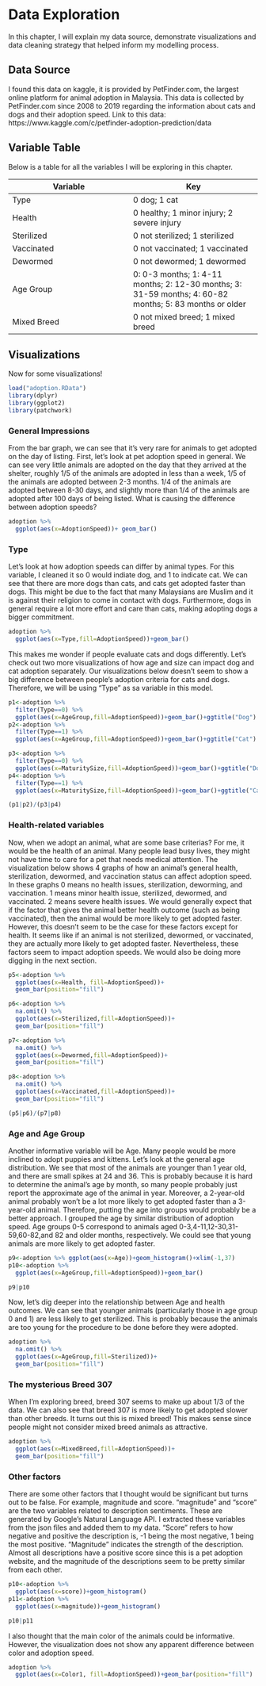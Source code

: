 # Data Exploration
In this chapter, I will explain my data source, demonstrate visualizations and data cleaning strategy that helped inform my modelling process. 

## Data Source
I found this data on kaggle, it is provided by PetFinder.com, the largest online platform for animal adoption in Malaysia. This data is collected by PetFinder.com since 2008 to 2019 regarding the information about cats and dogs and their adoption speed. 
Link to this data: https://www.kaggle.com/c/petfinder-adoption-prediction/data

## Variable Table
Below is a table for all the variables I will be exploring in this chapter. 

Variable      |Key
--------------|---------------
Type          |0 dog; 1 cat
Health        |0 healthy; 1 minor injury; 2 severe injury
Sterilized    |0 not sterilized; 1 sterilized
Vaccinated    |0 not vaccinated; 1 vaccinated
Dewormed      |0 not dewormed; 1 dewormed
Age Group     |0: 0-3 months; 1: 4-11 months; 2: 12-30 months; 3: 31-59 months; 4: 60-82 months; 5: 83 months or older
Mixed Breed   |0 not mixed breed; 1 mixed breed

## Visualizations
Now for some visualizations! 
```r
load("adoption.RData")
library(dplyr)
library(ggplot2)
library(patchwork)
```

### General Impressions
From the bar graph, we can see that it's very rare for animals to get adopted on the day of listing. First, let’s look at pet adoption speed in general. We can see very little animals are adopted on the day that they arrived at the shelter, roughly 1/5 of the animals are adopted in less than a week, 1/5 of the animals are adopted between 2-3 months. 1/4 of the animals are adopted between 8-30 days, and slightly more than 1/4 of the animals are adopted after 100 days of being listed. 
What is causing the difference between adoption speeds?
```r
adoption %>%
  ggplot(aes(x=AdoptionSpeed))+ geom_bar()
```

### Type
Let's look at how adoption speeds can differ by animal types. 
For this variable, I cleaned it so 0 would indiate dog, and 1 to indicate cat. 
We can see that there are more dogs than cats, and cats get adopted faster than dogs. This might be due to the fact that many Malaysians are Muslim and it is against their religion to come in contact with dogs. Furthermore, dogs in general require a lot more effort and care than cats, making adopting dogs a bigger commitment. 
```r
adoption %>%
  ggplot(aes(x=Type,fill=AdoptionSpeed))+geom_bar()
```

This makes me wonder if people evaluate cats and dogs differently. Let's check out two more visualizations of how age and size can impact dog and cat adoption separately.
Our visualizations below doesn't seem to show a big difference between people's adoption criteria for cats and dogs. Therefore, we will be using "Type" as sa variable in this model. 
```r
p1<-adoption %>%
  filter(Type==0) %>%
  ggplot(aes(x=AgeGroup,fill=AdoptionSpeed))+geom_bar()+ggtitle("Dog")
p2<-adoption %>%
  filter(Type==1) %>%
  ggplot(aes(x=AgeGroup,fill=AdoptionSpeed))+geom_bar()+ggtitle("Cat")

p3<-adoption %>%
  filter(Type==0) %>%
  ggplot(aes(x=MaturitySize,fill=AdoptionSpeed))+geom_bar()+ggtitle("Dog")
p4<-adoption %>%
  filter(Type==1) %>%
  ggplot(aes(x=MaturitySize,fill=AdoptionSpeed))+geom_bar()+ggtitle("Cat")

(p1|p2)/(p3|p4)
```

### Health-related variables
Now, when we adopt an animal, what are some base criterias? For me, it would be the health of an animal. Many people lead busy lives, they might not have time to care for a pet that needs medical attention.
The visualization below shows 4 graphs of how an animal's general health, sterilization, dewormed, and vaccination status can affect adoption speed. In these graphs 0 means no health issues, sterilization, deworming, and vaccination. 1 means minor health issue, sterilized, dewormed, and vaccinated. 2 means severe health issues.
We would generally expect that if the factor that gives the animal better health outcome (such as being vaccinated), then the animal would be more likely to get adopted faster. However, this doesn't seem to be the case for these factors except for health. It seems like if an animal is not sterilized, dewormed, or vaccinated, they are actually more likely to get adopted faster. Nevertheless, these factors seem to impact adoption speeds. We would also be doing more digging in the next section. 
```r
p5<-adoption %>%
  ggplot(aes(x=Health, fill=AdoptionSpeed))+
  geom_bar(position="fill")

p6<-adoption %>%
  na.omit() %>%
  ggplot(aes(x=Sterilized,fill=AdoptionSpeed))+
  geom_bar(position="fill")

p7<-adoption %>%
  na.omit() %>%
  ggplot(aes(x=Dewormed,fill=AdoptionSpeed))+
  geom_bar(position="fill")

p8<-adoption %>%
  na.omit() %>%
  ggplot(aes(x=Vaccinated,fill=AdoptionSpeed))+
  geom_bar(position="fill")

(p5|p6)/(p7|p8)
```

### Age and Age Group
Another informative variable will be Age. Many people would be more inclined to adopt puppies and kittens. Let's look at the general age distribution. We see that most of the animals are younger than 1 year old, and there are small spikes at 24 and 36. This is probably because it is hard to determine the animal's age by month, so many people probably just report the approximate age of the animal in year. 
Moreover, a 2-year-old animal probably won't be a lot more likely to get adopted faster than a 3-year-old animal. Therefore, putting the age into groups would probably be a better approach. 
I grouped the age by similar distribution of adoption speed. Age groups 0-5 correspond to animals aged 0-3,4-11,12-30,31-59,60-82,and 82 and older months, respectively. We could see that young animals are more likely to get adopted faster. 
```r
p9<-adoption %>% ggplot(aes(x=Age))+geom_histogram()+xlim(-1,37)
p10<-adoption %>%
  ggplot(aes(x=AgeGroup,fill=AdoptionSpeed))+geom_bar()

p9|p10
```

Now, let's dig deeper into the relationship between Age and health outcomes. We can see that younger animals (particularly those in age group 0 and 1) are less likely to get sterilized. This is probably because the animals are too young for the procedure to be done before they were adopted.
```r
adoption %>%
  na.omit() %>%
  ggplot(aes(x=AgeGroup,fill=Sterilized))+
  geom_bar(position="fill")
```


### The mysterious Breed 307
When I'm exploring breed, breed 307 seems to make up about 1/3 of the data. We can also see that breed 307 is more likely to get adopted slower than other breeds. 
It turns out this is mixed breed! This makes sense since people might not consider mixed breed animals as attractive. 
```r
adoption %>%
  ggplot(aes(x=MixedBreed,fill=AdoptionSpeed))+
  geom_bar(position="fill")
```

### Other factors
There are some other factors that I thought would be significant but turns out to be false. For example, magnitude and score. "magnitude" and "score" are the two variables related to description sentiments. These are generated by Google's Natural Language API. I extracted these variables from the json files and added them to my data.
"Score" refers to how negative and positive the description is, -1 being the most negative, 1 being the most positive. "Magnitude" indicates the strength of the description.
Almost all descriptions have a positive score since this is a pet adoption website, and the magnitude of the descriptions seem to be pretty similar from each other. 
```r
p10<-adoption %>%
  ggplot(aes(x=score))+geom_histogram()
p11<-adoption %>%
  ggplot(aes(x=magnitude))+geom_histogram()

p10|p11
```

I also thought that the main color of the animals could be informative. However, the visualization does not show any apparent difference between color and adoption speed.
```r
adoption %>%
  ggplot(aes(x=Color1, fill=AdoptionSpeed))+geom_bar(position="fill")
```